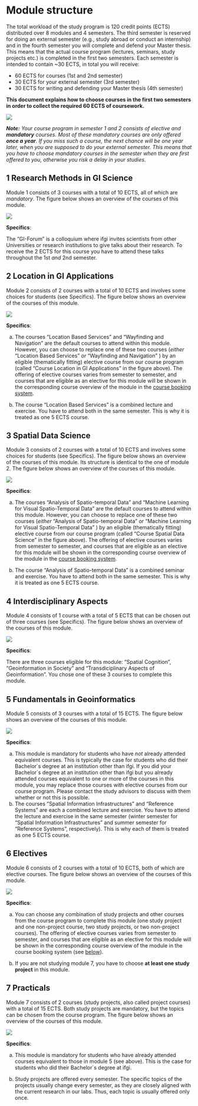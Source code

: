 # Module structure

The total workload of the study program is 120 credit points (ECTS) distributed over 8 modules and 4 semesters. The third semester is reserved for doing an external semester (e.g., study abroad or conduct an internship) and in the fourth semester you will complete and defend your Master thesis. This means that the actual course program (lectures, seminars, study projects etc.) is completed in the first two semesters. Each semester is intended to contain \~30 ECTS, in total you will receive:

-   60 ECTS for courses (1st and 2nd semester)
-   30 ECTS for your external semester (3rd semester)
-   30 ECTS for writing and defending your Master thesis (4th semester)

**This document explains how to choose courses in the first two semesters in order to collect the required 60 ECTS of coursework.**

![](./module_overview.png){fig-align="center"}

***Note:** Your course program in semester 1 and 2 consists of elective and **mandatory** courses. Most of these mandatory courses are only offered **once a year**. If you miss such a course, the next chance will be one year later, when you are supposed to do your external semester. This means that you have to choose mandatory courses in the semester when they are first offered to you, otherwise you risk a delay in your studies.*

## 1 Research Methods in GI Science

Module 1 consists of 3 courses with a total of 10 ECTS, all of which are *mandatory*. The figure below shows an overview of the courses of this module.

![](./module1.PNG){fig-align="center"}

**Specifics**:

The "GI-Forum" is a colloquium where ifgi invites scientists from other Universities or research institutions to give talks about their research. To receive the 2 ECTS for this course you have to attend these talks throughout the 1st *and* 2nd semester.

## 2 Location in GI Applications

Module 2 consists of 2 courses with a total of 10 ECTS and involves some choices for students (see Specifics). The figure below shows an overview of the courses of this module.

![](./module2.PNG){fig-align="center"}

**Specifics**:

a)  The courses "Location Based Services" and "Wayfinding and Navigation" are the default courses to attend within this module. However, you can choose to replace one of these two courses (*either* "Location Based Services" *or* "Wayfinding and Navigation" ) by an eligible (thematically fitting) elective course from our course program (called "Course Location in GI Applications" in the figure above). The offering of elective courses varies from semester to semester, and courses that are eligible as an elective for this module will be shown in the corresponding course overview of the module in the [course booking system](course_booking_system.html).

b)  The course "Location Based Services" is a combined lecture and exercise. You have to attend both in the same semester. This is why it is treated as one 5 ECTS course.

## 3 Spatial Data Science

Module 3 consists of 2 courses with a total of 10 ECTS and involves some choices for students (see Specifics). The figure below shows an overview of the courses of this module. Its structure is identical to the one of module 2. The figure below shows an overview of the courses of this module.

![](./module3.PNG){fig-align="center"}

**Specifics**:

a)  The courses "Analysis of Spatio-temporal Data" and "Machine Learning for Visual Spatio-Temporal Data" are the default courses to attend within this module. However, you can choose to replace one of these two courses (*either* "Analysis of Spatio-temporal Data" *or* "Machine Learning for Visual Spatio-Temporal Data" ) by an eligible (thematically fitting) elective course from our course program (called "Course Spatial Data Science" in the figure above). The offering of elective courses varies from semester to semester, and courses that are eligible as an elective for this module will be shown in the corresponding course overview of the module in the [course booking system](course_booking_system.html).

b)  The course "Analysis of Spatio-temporal Data" is a combined seminar and exercise. You have to attend both in the same semester. This is why it is treated as one 5 ECTS course.

## 4 Interdisciplinary Aspects

Module 4 consists of 1 course with a total of 5 ECTS that can be chosen out of three courses (see Specifics). The figure below shows an overview of the courses of this module.

![](./module4.PNG){fig-align="center"}

**Specifics**:

There are three courses eligible for this module: "Spatial Cognition", "Geoinformation in Society" and "Transdiciplinary Aspects of Geoinformation". You chose one of these 3 courses to complete this module.

## 5 Fundamentals in Geoinformatics

Module 5 consists of 3 courses with a total of 15 ECTS. The figure below shows an overview of the courses of this module.

![](./module5.PNG){fig-align="center"}

**Specifics**:

a)  This module is mandatory for students who have *not* already attended equivalent courses. This is typically the case for students who did their Bachelor´s degree at an institution other than ifgi. If you did your Bachelor´s degree at an institution other than ifgi but you already attended courses equivalent to one or more of the courses in this module, you may replace those courses with elective courses from our course program. Please contact the study advisors to discuss with them whether or not this is possible.
b)  The courses "Spatial Information Infrastructures" and "Reference Systems" are each a combined lecture and exercise. You have to attend the lecture and exercise in the same semester (winter semester for "Spatial Information Infrastructures" and summer semester for "Reference Systems", respectively). This is why each of them is treated as one 5 ECTS course.

## 6 Electives

Module 6 consists of 2 courses with a total of 10 ECTS, both of which are elective courses. The figure below shows an overview of the courses of this module.

![](./module6.PNG){fig-align="center"}

**Specifics**:

a)  You can choose any combination of study projects and other courses from the course program to complete this module (one study project and one non-project course, two study projects, or two non-project courses). The offering of elective courses varies from semester to semester, and courses that are eligible as an elective for this module will be shown in the corresponding course overview of the module in the course booking system (see [below](#cms)).

b)  If you are not studying module 7, you have to choose **at least one study project** in this module.

## 7 Practicals

Module 7 consists of 2 courses (study projects, also called project courses) with a total of 15 ECTS. Both study projects are mandatory, but the topics can be chosen from the course program. The figure below shows an overview of the courses of this module.

![](./module7.PNG){fig-align="center"}

**Specifics**:

a)  This module is mandatory for students who have already attended courses equivalent to those in module 5 (see above). This is the case for students who did their Bachelor´s degree at ifgi.

b)  Study projects are offered every semester. The specific topics of the projects usually change every semester, as they are closely aligned with the current research in our labs. Thus, each topic is usually offered only once.
